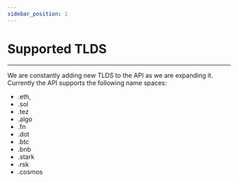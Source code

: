 ```yaml
---
sidebar_position: 1
---
```


# Supported TLDS

---

We are constantly adding new TLDS to the API as we are expanding it. Currently the API supports the following name spaces:

- .eth,
- .sol
- .tez
- .algo
- .fn
- .dot
- .btc
- .bnb
- .stark
- .rsk
- .cosmos
